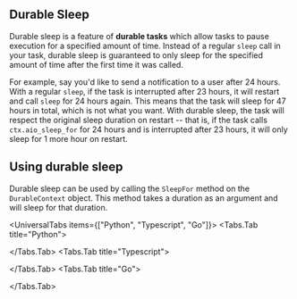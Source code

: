 
## Durable Sleep

Durable sleep is a feature of **durable tasks** which allow tasks to pause execution for a specified amount of time. Instead of a regular `sleep` call in your task, durable sleep is guaranteed to only sleep for the specified amount of time after the first time it was called.

For example, say you'd like to send a notification to a user after 24 hours. With a regular `sleep`, if the task is interrupted after 23 hours, it will restart and call `sleep` for 24 hours again. This means that the task will sleep for 47 hours in total, which is not what you want. With durable sleep, the task will respect the original sleep duration on restart -- that is, if the task calls `ctx.aio_sleep_for` for 24 hours and is interrupted after 23 hours, it will only sleep for 1 more hour on restart.

## Using durable sleep

Durable sleep can be used by calling the `SleepFor` method on the `DurableContext` object. This method takes a duration as an argument and will sleep for that duration.

<UniversalTabs items={["Python", "Typescript", "Go"]}>
  <Tabs.Tab title="Python">

<Snippet src={snippets.python.durable_sleep.worker.durable_sleep} />

</Tabs.Tab>
<Tabs.Tab title="Typescript">

<Snippet src={snippets.typescript.durable_sleep.workflow.durable_sleep} />

</Tabs.Tab>
<Tabs.Tab title="Go">

<Snippet src={snippets.go.workflows.durable_sleep.durable_sleep} />

</Tabs.Tab>
</UniversalTabs>
